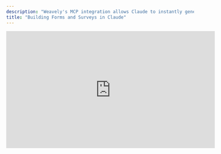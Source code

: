 ```yaml
---
description: "Weavely's MCP integration allows Claude to instantly generate forms or surveys from natural-language prompts."
title: "Building Forms and Surveys in Claude"
---
```


<iframe width="560" height="315" src="https://www.youtube.com/embed/C1jZBrGV6jE?si=k8bsyzRkMIUfJJe2" title="YouTube video player" frameborder="0" allow="accelerometer; autoplay; clipboard-write; encrypted-media; gyroscope; picture-in-picture" allowfullscreen />

## What is the Weavely MCP?

The **Weavely MCP server** lets Claude (or any AI client that supports MCP) call a `create-form` tool to generate Weavely forms.

<Warning>
  At the time of writing, this is only available within the Claude for desktop application
</Warning>

## Step 1: Setting Up

There are two ways you can get started building forms and surveys in Claude. We'll walk you through the methods. Or you can just watch this video tutorial as well:

<iframe width="560" height="315" src="https://www.youtube.com/embed/fSQiIA5jW5E?si=8K_nLodZbpohOwy7" title="YouTube video player" frameborder="0" allow="accelerometer; autoplay; clipboard-write; encrypted-media; gyroscope; picture-in-picture" allowfullscreen />

### For Free Claude Users

If you're a free user you'll need to manually add the Weavely MCP server using these three steps:

1. Create or locate the _claude_desktop_config.json_ file under _"%APPDATA%\\Claude\\claude_desktop_config.json"_ for Windows or _"~/Library/Application Support/Claude/claude_desktop_config.json"_ for Mac.
2. Add the JSON snippet given bellow.
3. Restart the Claude for desktop app.

```json
{
  "mcpServers": {
    "weavely-mcp-sse": {
      "command": "npx",
      "args": [
        "mcp-remote",
        "https://mcp.weavely.ai/sse"
      ]
    }
  }
}
```

### For Paying Claude Users

Navigate to \_Settings-\>Profile-\>Integrations \_and press on \_"Add More". \_In the modal that appears you can then give the integration a name (e.g. _"Weavely"_) and paste the following url:

```
https://mcp.weavely.ai/sse
```

Go ahead and restart the Claude for desktop app and you're all set\!

## Step 2: Chat and Iterate on Your Form or Survey

This part probably needs the least explaining. Simply chat to Claude like you would normally. Brainstorm questions to ask, phrasing, types of questions to use, etc. You can essentially leverage the power of Claude to fine tune all content-related aspects of your form or survey\!

![Screenshot 2025-05-19 at 17.36.14.png](/images/Screenshot2025-05-19at17.36.14.png)

Once you are satisfied with the outline of your form you can ask Claude to go ahead and generate the Weavely form for you.

![Screenshot 2025-05-19 at 17.24.49.png](/images/Screenshot2025-05-19at17.24.49.png)

## Step 3: Fine-tuning your Form's Design and Publishing

Clicking the link in the previous step will lead you straight to the Weavely editor. You can use the editor to further refine the look and feel of your form, set up integrations, add conditional logic (e.g. skipping certain questions) or even change your form's social media preview and favicon. Whenever you're satisfied with the result you can go ahead and hit the "_Publish"_ button (top right). This step will require you to have a Weavely.ai account, but don't worry it's free to create one\!
![Gpt6 Pn](/images/gpt6.png)